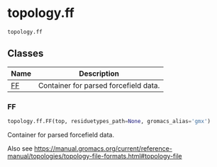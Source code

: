 # topology.ff { #kimmdy.topology.ff }

`topology.ff`



## Classes

| Name | Description |
| --- | --- |
| [FF](#kimmdy.topology.ff.FF) | Container for parsed forcefield data. |

### FF { #kimmdy.topology.ff.FF }

```python
topology.ff.FF(top, residuetypes_path=None, gromacs_alias='gmx')
```

Container for parsed forcefield data.

Also see <https://manual.gromacs.org/current/reference-manual/topologies/topology-file-formats.html#topology-file>